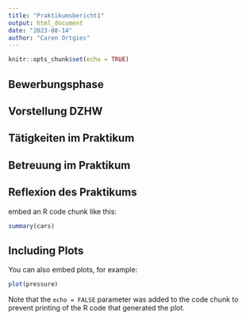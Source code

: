 ```yaml
---
title: "Praktikumsbericht1"
output: html_document
date: "2023-08-14"
author: "Caren Ortgies" 
---
```


```r
knitr::opts_chunk$set(echo = TRUE)
```

## Bewerbungsphase
## Vorstellung DZHW
## Tätigkeiten im Praktikum 
## Betreuung im Praktikum
## Reflexion des Praktikums 

embed an R code chunk like this:

```r
summary(cars)
```

## Including Plots

You can also embed plots, for example:

```r
plot(pressure)
```

Note that the `echo = FALSE` parameter was added to the code chunk to prevent printing of the R code that generated the plot.
